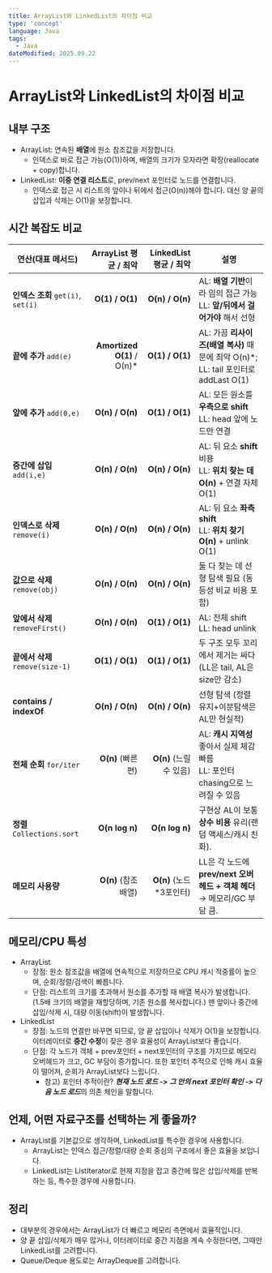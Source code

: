 ```yaml
---
title: ArrayList와 LinkedList의 차이점 비교
type: 'concept'
language: Java
tags:
  - Java
dateModified: 2025.09.22
---
```


# ArrayList와 LinkedList의 차이점 비교

## 내부 구조
- ArrayList: 연속된 **배열**에 원소 참조값을 저장합니다.
  - 인덱스로 바로 접근 가능(O(1))하며, 배열의 크기가 모자라면 확장(reallocate + copy)합니다.
- LinkedList: **이중 연결 리스트**로, prev/next 포인터로 노드를 연결합니다.
  - 인덱스로 접근 시 리스트의 앞이나 뒤에서 접근(O(n))해야 합니다. 대신 양 끝의 삽입과 삭제는 O(1)을 보장합니다.
 
## 시간 복잡도 비교
| 연산(대표 메서드)                    |           ArrayList 평균 / 최악 |  LinkedList 평균 / 최악 | 설명                                                         |
| ----------------------------- | --------------------------: | ------------------: | ----------------------------------------------------------------- |
| **인덱스 조회** `get(i)`, `set(i)` |             **O(1) / O(1)** |     **O(n) / O(n)** | AL: **배열 기반**이라 임의 접근 가능<br/>LL: **앞/뒤에서 걸어가야** 해서 선형               |
| **끝에 추가** `add(e)`            | **Amortized O(1)** / O(n)\* |     **O(1) / O(1)** | AL: 가끔 **리사이즈(배열 복사)** 때문에 최악 O(n)\*; <br/>LL: tail 포인터로 addLast O(1) |
| **앞에 추가** `add(0,e)`          |             **O(n) / O(n)** |     **O(1) / O(1)** | AL: 모든 원소를 **우측으로 shift**<br/> LL: head 앞에 노드만 연결                    |
| **중간에 삽입** `add(i,e)`         |             **O(n) / O(n)** |     **O(n) / O(n)** | AL: 뒤 요소 **shift** 비용<br/> LL: **위치 찾는 데 O(n)** + 연결 자체 O(1)         |
| **인덱스로 삭제** `remove(i)`       |             **O(n) / O(n)** |     **O(n) / O(n)** | AL: 뒤 요소 **좌측 shift**<br/> LL: **위치 찾기 O(n)** + unlink O(1)          |
| **값으로 삭제** `remove(obj)`      |             **O(n) / O(n)** |     **O(n) / O(n)** | 둘 다 찾는 데 선형 탐색 필요 (동등성 비교 비용 포함)                                 |
| **앞에서 삭제** `removeFirst()`    |             **O(n) / O(n)** |     **O(1) / O(1)** | AL: 전체 shift<br/> LL: head unlink                                    |
| **끝에서 삭제** `remove(size-1)`   |             **O(1) / O(1)** |     **O(1) / O(1)** | 두 구조 모두 꼬리에서 제거는 싸다(LL은 tail, AL은 size만 감소)                      |
| **contains / indexOf**        |             **O(n) / O(n)** |     **O(n) / O(n)** | 선형 탐색 (정렬 유지+이분탐색은 AL만 현실적)                                      |
| **전체 순회** `for/iter`          |             **O(n)** (빠른 편) |     **O(n)** (느릴 수 있음) | AL: **캐시 지역성** 좋아서 실제 체감 빠름<br/> LL: 포인터 chasing으로 느려질 수 있음          |
| **정렬** `Collections.sort`     |              **O(n log n)** |      **O(n log n)** | 구현상 AL이 보통 **상수 비용** 유리(랜덤 액세스/캐시 친화).                            |
| **메모리 사용량**                   |            **O(n)** (참조 배열) | **O(n)** (노드\*3포인터) | LL은 각 노드에 **prev/next 오버헤드 + 객체 헤더** → 메모리/GC 부담 큼.               |
 
## 메모리/CPU 특성
- ArrayList
  - 장점: 원소 참조값을 배열에 연속적으로 저장하므로 CPU 캐시 적중률이 높으며, 순회/정렬/검색이 빠릅니다.
  - 단점: 리스트의 크기를 초과해서 원소를 추가할 때 배열 복사가 발생합니다. (1.5배 크기의 배열을 재할당하며, 기존 원소를 복사합니다.) 맨 앞이나 중간에 삽입/삭제 시, 대량 이동(shift)이 발생합니다.
- LinkedList
  - 장점: 노드의 연결만 바꾸면 되므로, 양 끝 삽입이나 삭제가 O(1)을 보장합니다. 이터레이터로 **중간 수정**이 잦은 경우 효율성이 ArrayList보다 좋습니다.
  - 단점: 각 노드가 객체 + prev포인터 + next포인터의 구조를 가지므로 메모리 오버헤드가 크고, GC 부담이 증가합니다. 또한 포인터 추적으로 인해 캐시 효율이 떨어져, 순회가 ArrayList보다 느립니다.
     - 참고) 포인터 추적이란? ***현재 노드 로드 -> 그 안의 next 포인터 확인 -> 다음 노드 로드***의 의존 체인을 말합니다.
## 언제, 어떤 자료구조를 선택하는 게 좋을까?
- ArrayList를 기본값으로 생각하며, LinkedList를 특수한 경우에 사용합니다.
  - ArrayList는 인덱스 접근/정렬/대량 순회 중심의 구조에서 좋은 효율을 보입니다.
  - LinkedList는 ListIterator로 현재 지점을 잡고 중간에 많은 삽입/삭제를 반복하는 등, 특수한 경우에 사용합니다. 
  
## 정리
- 대부분의 경우에서는 ArrayList가 더 빠르고 메모리 측면에서 효율적입니다.
- 양 끝 삽입/삭제가 매우 많거나, 이터레이터로 중간 지점을 계속 수정한다면, 그때만 LinkedList를 고려합니다.
- Queue/Deque 용도로는 ArrayDeque를 고려합니다.
